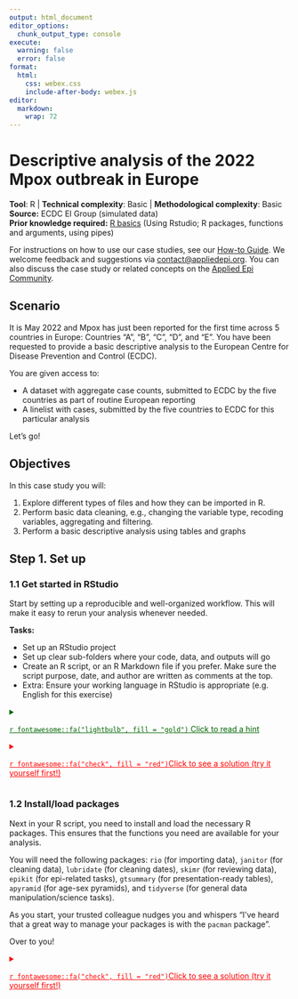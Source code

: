 ```yaml
---
output: html_document
editor_options: 
  chunk_output_type: console
execute:
  warning: false
  error: false
format: 
  html: 
    css: webex.css
    include-after-body: webex.js
editor: 
  markdown: 
    wrap: 72
---
```


# Descriptive analysis of the 2022 Mpox outbreak in Europe {#sec-rpractical}

::: {.callout-note appearance="minimal" icon="false"}
**Tool**: R \| **Technical complexity**: Basic \| **Methodological
complexity**: Basic\
**Source:** ECDC EI Group (simulated data)\
**Prior knowledge required:** [R
basics](https://epirhandbook.com/en/new_pages/basics.html) (Using
Rstudio; R packages, functions and arguments, using pipes)
:::

For instructions on how to use our case studies, see our [How-to
Guide](pages/instructions.qmd_). We welcome feedback and suggestions via
[contact\@appliedepi.org](mailto:contact@appliedepi.org). You can also
discuss the case study or related concepts on the [Applied Epi
Community](https://community.appliedepi.org/).

\pagebreak

## Scenario

It is May 2022 and Mpox has just been reported for the first time across
5 countries in Europe: Countries "A", "B", "C", "D", and "E". You have
been requested to provide a basic descriptive analysis to the European
Centre for Disease Prevention and Control (ECDC).

You are given access to:

-   A dataset with aggregate case counts, submitted to ECDC by the five
    countries as part of routine European reporting
-   A linelist with cases, submitted by the five countries to ECDC for
    this particular analysis

Let's go!

## Objectives

In this case study you will:

1.  Explore different types of files and how they can be imported in R.
2.  Perform basic data cleaning, e.g., changing the variable type,
    recoding variables, aggregating and filtering.
3.  Perform a basic descriptive analysis using tables and graphs

## Step 1. Set up

### 1.1 Get started in RStudio

Start by setting up a reproducible and well-organized workflow. This
will make it easy to rerun your analysis whenever needed.

**Tasks:**

-   Set up an RStudio project
-   Set up clear sub-folders where your code, data, and outputs will go
-   Create an R script, or an R Markdown file if you prefer. Make sure
    the script purpose, date, and author are written as comments at the
    top.
-   Extra: Ensure your working language in RStudio is appropriate (e.g.
    English for this exercise)

<details>

<summary style="text-decoration: underline; color: darkgreen;">

`r fontawesome::fa("lightbulb", fill = "gold")` Click to read a hint

</summary>

</br>

-   Create a folder where all the work in this case study will go. For
    example, create 'mpox_analysis' on your computer desktop. Create
    your RStudio project to be based in this folder.

-   We suggest creating the following sub-folders: `scripts` (for your
    code), `data` (for your data), and `outputs` (for your analytical
    outputs).

</details>

<details>

<summary style="text-decoration: underline; color: red;">

`r fontawesome::fa("check", fill = "red")`Click to see a solution (try
it yourself first!)

</summary>

</br>

Create a folder (e.g. 'mpox_analysis' on your Desktop) for your work. To
create an Rstudio project in your new folder, click `New Project…` in
the top left of your R Studio, then `Existing Directory`, then `Browse`
to select your new folder. For more information, look at the [R
projects](https://epirhandbook.com/new_pages/r_projects.html) section of
the Epi R Handbook.

Start a new R script by clicking `New File…` in the top left of your R
Studio, then `R Script`. Save it immediately in the appropriate place,
e.g. in a 'scripts' subfolder of your R Project.

At the top of your new R script, write some essential information like
your name, the purpose of the file, and the date.

Your R locale determines the language and regional settings used for
things like date formats and translations. If your locale is different
from the language you want for your report (e.g., a French locale vs. an
English report), you can change it to English by running
`Sys.setlocale("LC_ALL", "English")`. Include this in your script if
needed, or skip it if your locale is usually appropriate. This is
explained in more detail in the [How-to Guide](pages/instructions.qmd_).

</details>

### 1.2 Install/load packages

Next in your R script, you need to install and load the necessary R
packages. This ensures that the functions you need are available for
your analysis.

You will need the following packages: `rio` (for importing data),
`janitor` (for cleaning data), `lubridate` (for cleaning dates), `skimr`
(for reviewing data), `epikit` (for epi-related tasks), `gtsummary` (for
presentation-ready tables), `apyramid` (for age-sex pyramids), and
`tidyverse` (for general data manipulation/science tasks).

As you start, your trusted colleague nudges you and whispers "I've heard
that a great way to manage your packages is with the `pacman` package".

Over to you!

<details>

<summary style="text-decoration: underline; color: red;">

`r fontawesome::fa("check", fill = "red")`Click to see a solution (try
it yourself first!)

</summary>

</br>

Use the function `p_load()` from `pacman` for this task. You provide the
function with a list of packages that you want to use. It will take two
steps per package: 1) Check if the package is installed on your
computer, and install it if necessary, then 2) Load the package so it
can be used during this R session.

If you don't already have `pacman` installed, you will need to install
it the "traditional way" first, with `install.packages()`.

Note that the order of packages in your p_load function can be
important. If two packages have the same function names (e.g. `select()`
in the package `MASS` and `select()` in `tidyverse`, which do different
things), then R will use the function from the most recently loaded
package. To prioritize functions from tidyverse, which are commonly used
for data manipulation and visualization, load tidyverse last.

</detail>

```r

# Ensures the package "pacman" is installed
if (!require("pacman")) {
     install.packages("pacman") }

# install (if necessary) from CRAN and load packages to be used
pacman::p_load(
  rio,        # importing data  
  skimr,      # get overview of data
  janitor,    # data cleaning and tables
  lubridate,  # working with dates
  epikit,     # to create age categories
  gtsummary,  # summary statistics, tests and regressions 
  apyramid,   # plotting age pyramids 
  tidyverse  # data management and visualization
)

```

## Step 2: Download and import the data

### 2.1: Download the data

ECDC provides you with two files for your analysis, both updated as of 31st August 2022:

-   A case-level linelist (*"mpox_linelist.xlsx"*) with case information
    from five countries (countries A - E)
-   An aggregate table (*"mpox_aggregate_table.csv"*) for those
    countries with cumulative case counts per day.

They provide it to you via AppliedEpi's very useful data repository,
which you can access using the `{appliedepidata}` package. So first you
need to download these two files to your own computer, as follows:

1)  Install the `{appliedepidata}` package from GitHub using the
    `install_github()` function in the `{remotes}` package. Install
    `{remotes}` if you need to first.

```r
# Install remotes if you need to (so you can install a package from GitHub)
pacman::p_load("remotes")

# Use the install_github function from remotes to install appliedepidata
remotes::install_github("appliedepi/appliedepidata")
```

2)  Save the two datasets into a specific folder using the `save_data()`
    function from `{appliedepidata}`, by running the code below. The
    example below saves the data into a 'data' subfolder within the
    RStudio project. Note that if you do not specify a location within
    the 'path' argument of the function, a window will pop up asking you
    to manually select a folder.

```r
# Save down the two mpox files using the save_data() function from appliedepidata
appliedepidata::save_data("mpox_linelist",
                        path = "data")

appliedepidata::save_data("mpox_aggregate_table",
                          path = "data")
```

### 2.2 Import the data

Great! Thanks ECDC and Applied Epi! Now it's time to import the data
from that folder into RStudio, so you can analyse it.

**Task:** Import the downloaded case-based and aggregated data into your
R environment. Ideally you want to use one function for both datasets,
despite one being a csv and the other an xlsx file.

<details>

<summary style="text-decoration: underline; color: darkgreen;">

`r fontawesome::fa("lightbulb", fill = "gold")` Click to read a hint

</summary>

</br>

Use the `import` function from the `{rio}` package, which can recognize
and import different file types. It replaces importing functions that
are specific to the file type, such as `read.csv()` from `{base}` for
.csv files and `read_excel()` from `{readxl}` to import .xlsx files.

If you feel you need to know more about importing functions, read the
[Import and export](https://epirhandbook.com/new_pages/importing.html)
chapter of the EpiRhandbook.

</details>

<details>

<summary style="text-decoration: underline; color: red;">

`r fontawesome::fa("check", fill = "red")`Click to see a solution (try
it yourself first!)

</summary>

Below we use the import function to bring in both files. Note how we are
assigning the imported data to two objects, one called
*mpox_linelist_raw*, and one called *mpox_agg_raw*. We add the 'raw'
suffix to distinguish this data from the cleaned versions we will make
later.

```r
# Import data  --------------

# Case-based data
mpox_linelist_raw <- import("data/mpox_linelist.xlsx")

# Aggregated data
mpox_agg_raw <- import("data/mpox_aggregate_table.csv")

```

```r
# This code is actually run; the prior chunk is just for show for simplicity

pacman::p_load("remotes")

if (!requireNamespace("appliedepidata", quietly = TRUE)) {
  remotes::install_github("appliedepi/appliedepidata")
}

appliedepidata::get_data("mpox_linelist")
mpox_linelist_raw <- mpox_linelist


appliedepidata::get_data("mpox_aggregate_table")
mpox_agg_raw <- mpox_aggregate_table

rm(mpox_linelist, mpox_aggregate_table)

```

</details>

## Step 3: Explore the data

You need to understand what the data looks like as a first step, to
inform your analysis.

**Tasks:** Take a look at the different data frames and determine:

-   The number of columns and observations (e.g. their *dimensions*)
-   The class of their columns and whether it matches its nature (e.g.,
    are "dates" considered "dates" by R?)
-   If the contents of columns are clean and standardized in the mpox
    linelist (e.g. gender, clinical symptoms, outcome, hiv status and
    sexual orientation). Do you need to recode any of them?
-   How unknown or missing data is categorised in these columns. Do
    these values need to be standardized?

<details>

<summary style="text-decoration: underline; color: darkgreen;">

`r fontawesome::fa("lightbulb", fill = "gold")` Click to read a hint

</summary>

</br>

An efficient function for initial data exploring is `skim()` from the
`{skimr}` package, as it gives you a lot of information on data
structure and content, including the classes of columns.

You can use the function `tabyl()` from `{janitor}`, to get counts and
percentages of every category in the data column, one by one. These get
printed to your RStudio console.

Also - we recommend just looking at the data itself! A good function for
this is `view()`, a baseR function.

</br>

</details>

<details>

<summary style="text-decoration: underline; color: red;">

`r fontawesome::fa("check", fill = "red")`Click to see a solution (try
it yourself first!)

</summary>

</br>

Using the `skim` commands you can see the rows and columns of each
dataset, and you can see how most of the columns in *mpox_linelist_raw*
(including those containing dates) are character classes. (Results not
shown on this exercise page)

```r
# Explore the dimensions of the two data objects 
skim(mpox_linelist_raw)
skim(mpox_agg_raw)
```

Take a look at the overall data using `view()`. It will pop up in the
Data Viewer tab and you will get a good sense of how clean the data is
and what the missingness is like. This preview shows just 5 rows from
the linelist data.

```r
view(mpox_linelist_raw)
```

```r
#head(mpox_linelist_raw) %>% flextable::flextable()
DT::datatable(mpox_linelist_raw %>% filter(row_number()<6))
```

\br

Below is an example of using the `tabyl()` function from `{janitor},` to
look at the distribution of clinical symptoms. You can see 12 cases have
missing clinical information and that many cases have a mix of symptoms.

```r

tabyl(mpox_linelist_raw, HIVStatus)  
```

You can explore further columns one by one (results not shown):

```r
# Explore the values of different categorical columns in the mpox linelist: with tabyl
tabyl(mpox_linelist_raw, Gender)

tabyl(mpox_linelist_raw, ClinicalSymptoms)

tabyl(mpox_linelist_raw, Outcome)

tabyl(mpox_linelist_raw, SexualOrientation)

```

You could add extra arguments to `tabyl()` to customize the tables, such
as adding totals and changing the proportions to percentages so they are
easier to read. See the table on clinical symptoms below. But remember -
this is just an initial look so don't go too crazy.

```r

tabyl(mpox_linelist_raw, ClinicalSymptoms) %>%    # Tabulate symptoms 
  adorn_totals() %>%                              # Add totals to bottom of table
  adorn_pct_formatting(digits = 2)                # Format percentages
```

Finally, as an alternative approach to `tabyl()`, you could use
`tbl_summary()` from the `{gtsummary}` package. We will describe this
later.

</br>

</details>

::: {.callout-note appearance="minimal" icon="false"}
**Test yourself!**

::: webex-check
```r
pacman::p_load(webexercises)

opts <- c(
  "2000", "13", answer = "3", "101"
)

cat("How many columns does the aggregated data have?", longmcq(opts))

```
:::

::: webex-check
```r
pacman::p_load(webexercises)

opts <- c(
  "Date", answer = "Character", "Numeric", "Factor"
)


cat("What is the class of the column DateOfNotification in the mpox linelist?", longmcq(opts))

```
:::

::: webex-check
```r
pacman::p_load(webexercises)

opts <- c(
  answer = "1168",
  "722",
  "900",
  "446"
)


cat("For how many cases is the HIV status Unknown or missing?", longmcq(opts))

```
:::
:::

## Step 4: Clean the data

### 4.1: Clean the case-based data

**Cleaning column names and values**

Great! From your exploration, you know that you can describe the
geographic distribution of cases by country, trends over time, their
demographic details, their sexual orientation and hiv status, plus their
outcome and clinical symptoms.

You plan to make some tables and graphs to describe those variables.

BUT! You may noticed that there are a few things that you need to clean
up before really diving into the analysis.

For example:

-   Column names have capital letters. This isn't outright a problem,
    but can lead to mistakes since R treats ColumnName and Columnname as
    different.
-   Date columns are recognized as character classes, not dates, which
    would cause issues like incorrect ordering (alphabetical) in
    epicurves.
-   Some columns have values that are unclear or unsuitable for
    presentation. For example gender is categorized with "F", "M", "O"
    and "UNK". The column Outcome is "A" and "UNK".
-   Missing data is inconsistently handled, for instance with both "UNK"
    and NA in the HIV status column. R thinks "UNK" is a valid value,
    which it treats differently to true missing data (indicated by NA)

**Tasks**:

-   Create a clean version of your case-based data making all cleaning
    changes in a single piping command
-   Change all column names to lower case.
-   Convert all date columns to class "Date".
-   Recode "Gender" categories into: "Female", "Male", "Other", and
    "Unknown"
-   Recode "Outcome" categories into: "Alive" and "Unknown"
-   Recode HIV status into: "Positive", "Negative" and "Unknown"
-   Recode Sexual orientation into: "Bisexual", "Heterosexual",
    "MSM/homo or bisexual male" and "Unknown".
-   Check that all changes have been made correctly

<details>

<summary style="text-decoration: underline; color: darkgreen;">

`r fontawesome::fa("lightbulb", fill = "gold")` Click to read a hint

</summary>

</br>

To convert all column names to lower case at once rather than renaming
each column, use the function `clean_names()` from the `{janitor}`
package.

Use `{lubridate}` functions to transform date columns into "Date" class.
You can do this one by one, or you could do all at the same time using
the `across()` function from `{dplyr}.` If you feel you need to know
more about transforming dates read the chapter [Working with
Dates](https://epirhandbook.com/en/new_pages/dates.html) from the
EpiRhandbook. If you are not sure how to use the across() function, you
can also read the section on [Transform multiple
columns](https://epirhandbook.com/en/new_pages/cleaning.html#clean_across).

There are different functions that we can use to recode values. We
propose three: The function `recode()` from `{dplyr}`, the function
`ifelse()` from `{base}` and the function `case_when()` from `{dplyr}`.
If you want to know more about these functions, look that the section on
[Re-code
values](https://epirhandbook.com/en/new_pages/cleaning.html#re-code-values)
from the EpiRhandbook.

</br>

</details>

<details>

<summary style="text-decoration: underline; color: red;">

`r fontawesome::fa("check", fill = "red")`Click to see a solution (try
it yourself first!)

</summary>

</br>

Here we clean the data using a 'chain' of commands connected by pipes
(%\>%), which is the grammar of the functions in the {Tidyverse}. The
output is assigned to a new object called mpox_linelist to differentiate
it from the raw data. It can be helpful to have both the cleaned and raw
data available in the environment to compare to the original data if
needed.

See the series of functions and the explanation in the comments.

```r

# Create a new object called mpox_linelist which is the clean version of the raw data
mpox_linelist <- mpox_linelist_raw %>% 
  
  # standardises names and puts all into lower case 
  clean_names() %>% 
  
  #transform ONE column into date (note the column names are lower case now)
  mutate(date_of_notification = ymd(date_of_notification)) %>%  

  #transforms ALL columns starting with "date" into dates
  mutate(across(starts_with("date"), 
                .fns = ~ ymd(.x))) %>%  
  

  # Recode the gender values to be more obvious  
  mutate(gender = recode(gender,
                         "F" = "Female",
                         "M" = "Male",
                         "O" = "Other",
                         "UNK" = "Unknown")) %>%
  
  #transforms UNK to Unknown across all character columns 
  mutate(across(where(is.character), 
                .fns = ~ ifelse(.x == "UNK", "Unknown", .x)))  %>% 
  
  #recode with ifelse to change only one or two categories based on a rule. 
  mutate(outcome = ifelse(outcome == "A", "Alive", outcome)) %>%   
  
  #recode with case_when for more complex recoding 
  mutate(hiv_status = case_when(hiv_status == "NEG" ~ "Negative",    
                                hiv_status == "POS" ~ "Positive",
                                TRUE                ~ "Unknown")) %>% 
  
  mutate(sexual_orientation = case_when(sexual_orientation == "BISEXUAL" ~ "Bisexual",
                                        sexual_orientation == "HETERO" ~ "Heterosexual",
                                        sexual_orientation == "MSM" ~ "MSM/homo or bisexual male",
                                        TRUE                        ~  "Unknown")) 
```

You can then review your data by tabulating across all the different
columns you have cleaned. See the preview of the HIV table below - it
looks tidier now with more understandable categories, and all missing
data is classified as 'Unknown'.

```r

# Check that all changes have been made correctly

skim(mpox_linelist)

tabyl(mpox_linelist, gender)

tabyl(mpox_linelist, clinical_symptoms)

tabyl(mpox_linelist, outcome)

tabyl(mpox_linelist, hiv_status)

tabyl(mpox_linelist, sexual_orientation)


```

```r

tabyl(mpox_linelist, hiv_status)

```

**IMPORTANT**: If 'unknown' and NA had meaningful differences, combining
them wouldn't be appropriate (e.g., 'unknown' means the case was asked
but didn't want to respond, while NA means they weren't asked). Here, we
assume no meaningful difference and combine them for simplicity.

</br>

</details>

::: {.callout-note appearance="minimal" icon="false"}
**Test yourself!**

::: webex-check
```r
pacman::p_load(webexercises)

opts <- c(
  "Yes",
  answer = "Depends on the meaning of those values",
  "No - never do this"
)


cat("Is it always appropriate to combine different types of unknown data? (e.g. missing, unknown, did not respond, NA)", longmcq(opts))

```
:::

::: webex-check
```r
pacman::p_load(webexercises)

opts <- c(
  "36",
  answer = "1960",
  "65",
  "1523"
)


cat("How many male cases do we have in the data frame?", longmcq(opts))

```
:::

::: webex-check
```r
pacman::p_load(webexercises)

opts <- c(
  answer = "1405",
  "None",
  "595"
)

cat("How many cases have 'alive' as an outcome?", longmcq(opts))

```
:::
:::

**Creating new columns for analysis**

Fabulous, you're getting there. Now, because you plan to create weekly
epicurves and an age-sex pyramid, you need to ensure your data has the
right columns for this.

***Tasks:***

-   Use the column "DateOfNotification" to create a column called
    "week_date" which has the week of notification, starting on Mondays.

-   Create a column called "age_group" with ten year age groups and the
    oldest group being 70+

<details>

<summary style="text-decoration: underline; color: darkgreen;">

`r fontawesome::fa("lightbulb", fill = "gold")` Click to read a hint

</summary>

</br>

To create the age groups, explore the function called `age_categories()`
from the `{epikit}` package.

One simple way to create the "week_date" column would be to use the
function `floor_date()` from `{lubridate}`. Take a look at the
documentation to understand how it works and how to make Monday the
starting day of the week.

</br>

</details>

<details>

<summary style="text-decoration: underline; color: red;">

`r fontawesome::fa("check", fill = "red")`Click to see a solution (try
it yourself first!)

</summary>

</br>

Add the creation of these columns to your cleaning code:

```r

mpox_linelist <- mpox_linelist %>% 
  # create week column with Monday start 
  mutate(week_date = floor_date(date_of_notification, unit = "week", week_start = "Monday")) %>%
  
  # Use the age_categories function to create age categories
  mutate(age_group = age_categories(age, lower = 0, #set up the lower age
                                    upper = 70, #set up the upper age
                                    by = 10)) #set up the age breaks
```

</details>

::: {.callout-note appearance="minimal" icon="false"}
**Test yourself!**

::: webex-check
```r
pacman::p_load(webexercises)

opts <- c(
  answer = "2022-04-11",
  "2022-07-25",
  "2022-02-28",
  "2022-05-09"
)


cat("Which week has the largest number of cases?", longmcq(opts))

```
:::
:::

### 4.2: Clean the aggregated data

In a similar way, clean the aggregated data by:

-   Standardising names to lower case
-   Ensuring that date of reporting is of class "Date"
-   Creating a column called "week_date" with the week of reporting
    starting on Monday

<details>

<summary style="text-decoration: underline; color: red;">

`r fontawesome::fa("check", fill = "red")`Click to see a solution (try
it yourself first!)

</summary>

</br>

We can first check the class of the DateRep column, which shows us that
it was already recognized as a date column on import.

```r

# Check class of date of reporting column
class(mpox_agg_raw$DateRep)

```

Then create a new object for the clean aggregate data, and write your
cleaning coded connected with pipes.

```r

# Create a new object called mpox_agg which is the clean version of the raw data, applying the cleaning functions

mpox_agg <- mpox_agg_raw %>% 
  
  # standardises names and puts all into lower case
  clean_names() %>%  
  
  # create week column with Monday start
  mutate(week_date = floor_date(date_rep, 
                              unit = "week",
                              week_start = "Monday")) 

```

</br>

</details>

::: {.callout-note appearance="minimal" icon="false"}
**Test yourself!**

::: webex-check
```r
pacman::p_load(webexercises)

opts <- c(
  answer = "Country A",
  "Country B",
  "Country C",
  "Country D",
  "Country E"
)


cat("Take a look at the aggreate data. Which country reported the largest cumulative number of cases during the week 2022-04-11?", longmcq(opts))

```
:::
:::

## Step 5: Describe outbreak by person, place, and time

### 5.1: Describe total case counts by country

**Task**: Using the mpox case linelist, create a table showing the total
number of cases by country. This time, make the table more
publication-friendly.

<details>

<summary style="text-decoration: underline; color: darkgreen;">

`r fontawesome::fa("lightbulb", fill = "gold")` Click to read a hint

</summary>

</br>

You could use `tabyl()` like before, but an easy way to produce
publication-ready tables is with the function tbl_summary() from
{gtsummary} package. This formats the table for you. It will print to
your Viewer rather than the console.

</br>

</details>

<details>

<summary style="text-decoration: underline; color: red;">

`r fontawesome::fa("check", fill = "red")`Click to see a solution (try
it yourself first!)

</summary>

</br>

Create a new object with the table output - as this is a key output that you can then integrate into a document later rather than just viewing for now. 

```r
# Create an object with the table
cb_country_table <- mpox_linelist %>%

  #select the column that we want to use in the table
  select(country) %>% 
  
  # create the table. No need to specify columns; it will tabulate all available columns (selected above)
  tbl_summary() 

# Print the table
cb_country_table

```

</br>

</details>

::: {.callout-note appearance="minimal" icon="false"}
**Test yourself!**

::: webex-check
```r
pacman::p_load(webexercises)

opts <- c(
  "Country C",
  "Country D",
  "Country B",
  "Country E",
  answer = "Country A"
)


cat("What country has the largest percentage of cases?", longmcq(opts))

```
:::
:::

### 5.2: Describe cases over time

Okay so Country A has the most cases in total based on most recent data. But how does that change look over time? 

**Tasks**:

-   Using the mpox case linelist, create an epicurve by week of
    notification
-   Using the mpox case linelist, create an epicurve by week of
    notification to enable a comparison of trends by country.
-   Using the mpox case linelist, create a heat plot with the number of
    cases by country and week of notification.

<details>

<summary style="text-decoration: underline; color: darkgreen;">

`r fontawesome::fa("lightbulb", fill = "gold")` Click to read a hint

</summary>

</br>

To do the epicurve, you can use ggplot() and geom_histogram(), which
will automatically aggregate your data. If you are unsure on how
ggplot() works, read the EpiRhandbook chapter on [Epidemic
curves](https://epirhandbook.com/en/new_pages/epicurves.html).

An alternative approach is to first aggregate the number of cases by
week of notification. You can do this using the functions group_by() and
summarise() from {dplyr}. If you are unsure on how to do this, review
the [Grouping data](https://epirhandbook.com/en/new_pages/grouping.html)
chapter of the EpiRhandbook.

Once you have an object with aggregated cases by week of notification,
create the epicurve using ggplot(). If want a dynamic colour inside the
bins, you need to assign the fill to the column you want to use
(country) and place it inside the aesthetics

Heat plots can be useful to understand how the epidemic evolved in
different countries. You will need to aggregate your data by country and
week of notification. You can do this using the functions group_by() and
summarise() from {dplyr}. If you are unsure on how to do this, review
the Grouping data chapter of the EpiRhandbook. Then, use the geom
geom_tile() to create a heat plot. If you're unsure on how to do this,
read the EpiRhanbook section on [Heat
Plots](https://epirhandbook.com/en/new_pages/heatmaps.html)

</details>

<details>

<summary style="text-decoration: underline; color: red;">

`r fontawesome::fa("check", fill = "red")`Click to see a solution (try
it yourself first!)

</summary>

</br>

The code below creates an epicurve using ggplot() and the geom_bar() function and applies further formatting. You can plug in the column you created during the data cleaning step for the x axis. With geom_bar(), you do not need to specify the y axis as the function counts the number of rows per x axis value. 

```r

# Open up the plot production with ggplot() function, specifying object and columns
epicurve_mpox <- ggplot(data = mpox_linelist,          
                        aes(x = week_date)) +    
  
  geom_bar(fill="darkgreen",                     #colour inside the bins
                 color="white",                  #outline colour of the bins
                 alpha=0.8) +                    #transparency of the bins
  
  scale_x_date(breaks = "2 weeks") +             #set the x axis labels to two week intervals

  labs(title="Mpox cases reported in 2022 in Countries A, B, C, D, and E",
       subtitle = "Date as of August 31st 2022") +  #add a title
  
  theme_bw() +                                  #assign a predefined theme
  
  theme(axis.text = element_text(size=9),       #define the font size of the axis text
        axis.title = element_blank(),           #remove the titles of the x and y axis 
        axis.text.x = element_text(angle=90))   #rotate the x axis text
           
# Print the epicurve
epicurve_mpox

```

To examine how the outbreak spread by country, add `facet_wrap()` to your ggplot code. This splits the graph into multiple smaller ones. Below, we show how we can even simply add the function to the national epicurve object. Alternatively, you could add fill = country to the aes() in the epicurve code to keep a single curve but color each bar by country. However, we don't recommend this for comparing trends, as stacked bars make it harder to see individual patterns.

```r
epicurve_epox_country <- epicurve_mpox + 
 
   # Facet wrap to make mini-plots, specifying that you want two columns of plots. 
  facet_wrap(.~country,
             ncol = 1) 

# Print the epicurve
epicurve_epox_country
```

```r

# Heatmap of cases by country over time

hp_epox <- mpox_linelist %>% #we first group the data by country and week of notification
  
  group_by(country, week_date) %>% 
  
  summarise(n_cases = n(), .groups = "drop") %>% 

  #now we can use the pipe to directly plot the resulting data from the grouping
  
  ggplot(aes(x = week_date,
           y = country,           #we want the countries to be in the y axis
           fill = n_cases)) +     #the colour of the tiles should depend on the number of cases
  
  geom_tile(colour = "black") +   #this is the outline colour of each tile
  
  scale_fill_gradient(            #here we define the colours we want to use in the gradient
    low = "lightgreen",
    high = "red") +
  
  scale_x_date(breaks = "2 weeks") +             #set the x axis labels to two week intervals
  
  labs(
    title= "Mpox cases by country and week of notification",
    fill = "Number of cases"                               
  ) +
  
  theme_bw() +
  
  theme(legend.position = "bottom",             #legend position to the bottom
        axis.text = element_text(size=9),       #define the font size of the axis
        axis.title = element_blank(),           #remove the titles of the x and y 
        axis.text.x = element_text(angle=90))   #rotate the x axis text
    
hp_epox 

```

</br>

</details>

### 5.3: Describe demographic characteristics

Now that we have created some outputs by time and place, we should focus
on the "person" element. The two most important demographic
characteristics are usually age and gender. In the case we are seeing,
we may also want to explore the sexual orientation of cases.

**Task**:

-   Explore the number of cases by age group and gender.
-   Create a table with number and percentages of cases by sexual
    orientation

<details>

<summary style="text-decoration: underline; color: darkgreen;">

`r fontawesome::fa("lightbulb", fill = "gold")` Click to read a hint

</summary>

</br>

The easiest way to explore both columns (age_group and gender) would be
to use the tabyl() function from {janitor}. Then, to create the age
pyramid explore the function age_pyramid() from the {apyramid} package.
You can find more about this function in the EpiRhandbook chapter
[Demographic pyramids and
Likert-scales](https://epirhandbook.com/en/new_pages/age_pyramid.html)

To create the table by sexual orientation, consider using the function
tbl_summary() from {gtsummary}

</br>

</details>

<details>

<summary style="text-decoration: underline; color: red;">

`r fontawesome::fa("check", fill = "red")`Click to see a solution (try
it yourself first!)

</summary>

</br>

```r
# Explore gender and age group columns
tabyl(mpox_linelist, gender)
tabyl(mpox_linelist, age_group)

# Table with sexual orientation 

tab_sor <- mpox_linelist %>% 
  
  select(sexual_orientation) %>% 
  
  tbl_summary(label = list(sexual_orientation ~ "Sexual Orientation")) 

tab_sor
```

</br>

</details>

::: {.callout-note appearance="minimal" icon="false"}
**Test yourself!**

::: webex-check
```r
pacman::p_load(webexercises)

opts <- c(
  "Females 60-69",
  "Males 40-49",
  "Females 10-19",
  answer = "Males 30-39"
)


cat("Which demographic group is more affected by Mpox?", longmcq(opts))

```
:::
:::

### 5.4: Describe clinical characteristics

Now, let's summarise the main clinical information that we have in our
case-based data frame.

**Tasks**:

-   Create a bar plot with the proportion of each type clinical symptoms

-   Create a table with the number and percentage of cases by outcome

<details>

<summary style="text-decoration: underline; color: darkgreen;">

`r fontawesome::fa("lightbulb", fill = "gold")` Click to read a hint

</summary>

</br>

To create bar plots we can use geom_bar() or geom_col() depending on the
nature of our data. If we aggregate first, we can use geom_col(),
otherwise we should use geom_bar(). There is a function of the
{gtsummary} package called add_p() which enables you to easy calculate a
statistical test across groups. If you want to know more read the
section on [gtsummary
package](https://epirhandbook.com/en/new_pages/stat_tests.html#stats_gt)
of the EpiRhandbook.

</br>

</details>

<details>

<summary style="text-decoration: underline; color: red;">

`r fontawesome::fa("check", fill = "red")`Click to see a solution (try
it yourself first!)

</summary>

</br>

```r
# Bar plot with clinical symptoms

bar_clinical <- mpox_linelist %>% 
  
  drop_na(clinical_symptoms) %>%   # we remove those with missing clinical symptoms
  
  group_by(clinical_symptoms) %>% 
  
  summarise(n_cases = n(), .groups = "drop") %>%
  
  mutate(prop=(n_cases/sum(n_cases))*100) %>%  # we create a column with proportions
  
  ggplot(aes(y = reorder(clinical_symptoms, prop), x = prop)) +  # the reorder function ensures that categories are ordered by proportion in the graph
  
  geom_col(fill = "darkgreen") + 
  
  labs(
    title= "Frequency of clinical symptoms in Mpox cases",
    y = "",
    x = "Number of cases"
  ) +
  
  theme_bw() +
  
  theme(axis.text = element_text(size=9))       #define the font size of the axis

bar_clinical  


# Table with number and percentage of cases by outcome

tab_outcome <- mpox_linelist %>% 
  
  select(outcome) %>% 
  
  tbl_summary(label = list(outcome = "Reported outcome")) # with the argument "label" we can change how the column name is displayed

tab_outcome


```

</br>

</details>

## **Step 6: Reviewing data quality**

It is important to understand how timely, complete, and valid your data
is, if it will be the basis of understanding an outbreak and making
decisions. For example - you will need to be mindful of reporting delays
when interpreting epicurves, and be aware of how complete different
sources of data are compared to each other.

### 6.1: Delay between date of onset, diagnosis and notification

**Tasks**

-   Calculate median time from symptom onset to diagnosis and from
    diagnosis to notification, both overall and by country

-   Assess visually the number of cases by calendar period and type of
    date (onset, diagnosis and notification)

<details>

<summary style="text-decoration: underline; color: darkgreen;">

`r fontawesome::fa("lightbulb", fill = "gold")` Click to read a hint

</summary>

</br>

To plot together the different dates you may need to transform your data
from "wide" to "long" form. What we call "pivoting" in R. The objective
is to have a column with the different date categories (onset, diagnosis
and notification) and another column with their date value. If you are
unsure on how to do this, have a look at the [Pivoting
data](https://epirhandbook.com/en/new_pages/pivoting.html) chapter of
the EpiRhandbook. Then, try to plot with the daily values, but if that's
not easy to interpret you may want to aggregate cases by week.

</br>

</details>

::: {.callout-note appearance="minimal" icon="false"}
**Test yourself!**

::: webex-check
```r
pacman::p_load(webexercises)

opts <- c(
  "Yes",
  answer = "No"
)


cat("Is there a difference in the delay from diagnosis to notification by country?", longmcq(opts))

```
:::
:::

<details>

<summary style="text-decoration: underline; color: red;">

`r fontawesome::fa("check", fill = "red")`Click to see a solution (try
it yourself first!)

</summary>

</br>

```r
# Estimate delay between onset and diagnosis, and between diagnosis and notification

delay_db <- mpox_linelist %>% 
  
  mutate(delay_diag = as.numeric(date_of_diagnosis - date_of_onset)) %>%   #we create variables with difference between dates, we transform them in numeric to be able to then calculate measures of central tendency
  
  mutate(delay_not = as.numeric(date_of_notification - date_of_diagnosis))

summary(delay_db$delay_diag) #the summary will give us measures of central tendency and dispersion
summary(delay_db$delay_not)


delay_country <- delay_db %>% #here, we group by country and summarise the median to compare across countries
  
  group_by(country) %>% 
  
  summarise(median_delay_diag = median(delay_diag, na.rm = T),
            median_delay_not = median(delay_not, na.rm = T))

delay_country

# Line graph with the different dates 

dates_longer <- mpox_linelist %>% # use the variables of the dates and make a longer dataset. In the pivot_longer() command we select the columns which we want to expand in long format and transform the dataset
   
  pivot_longer(
    
    cols=starts_with("date_"),         # all columns starting with "date_" will be taken 

    names_to = "indicator",            #the names of the columns will be placed in a single column called "indicator"

    values_to = "date")                # the values (which are dates in this case) will be placed in a column called "date"
  

dates_longer_week <- dates_longer  %>% 

  mutate(week_date = floor_date(date, unit = "week", week_start = "Monday")) %>%  # we create a week column
    
  group_by(indicator, week_date) %>% 
    
  summarise(n=n(), .groups="drop") %>%   # we group and summarise to have the number of cases by date type and week
    
  drop_na(week_date)                     # we drop the cases with no data on dates




plot_date_delay <-   ggplot(data = dates_longer_week,
                            aes(x = week_date, 
                                y = n, 
                                color=indicator)) +
  
  geom_line(linewidth = 1.5) +
  
  scale_x_date(breaks = "2 weeks")+
  
  theme_bw() +
  
  theme(legend.position = "bottom", 
        axis.text = element_text(size=9),
        axis.title = element_blank(),
        axis.text.x = element_text(angle=90),
        legend.title = element_blank()) +
  labs(title="Mpox cases reported in 2022, by date of onset, diagnosis and notification.")

plot_date_delay
```

</br>

</details>

### 6.2: Compare case-based and aggregated data

**Task**: Create a plot comparing the number of cases reported to
through the case-based flow and through the aggregated flow in each
country.

NOTE: Take into consideration that the column on cases in the aggregated
data frame reports the *cumulative* number of cases.

::: {.callout-note appearance="minimal" icon="false"}
**Test yourself!**

::: webex-check
```r
pacman::p_load(webexercises)

opts <- c(
  "A",
  "B",
  answer = "C",
  "D",
  "E"
)


cat("Which country is not reporting aggregated data?", longmcq(opts))

```
:::
:::

<details>

<summary style="text-decoration: underline; color: red;">

`r fontawesome::fa("check", fill = "red")`Click to see a solution (try
it yourself first!)

</summary>

</br>

```r
# Create a data frame with the overall number of cases reported through the aggregated flux

mpox_agg_country <- mpox_agg %>% 
  
  group_by(country) %>% 
  
  filter(date_rep == max(date_rep)) %>% # as we have cumulative data, we keep only the last week (after grouping by country)
  
  select(-date_rep, -week_date) %>%     # remove unnecessary columns

  mutate(source = "aggregated")         # we create this column to distinguish the numbers from the case-based flux


# Create a data frame with the overall number of cases reported through the case-based flux

mpox_linelist_country <- mpox_linelist %>%
  
  group_by(country) %>% 
  
  summarise(cases = n(), .groups = "drop") %>% 
  
  mutate(source = "case_based")       # we create this column to distinguish the numbers from the
  

# We append both data frames. Remember this is different from merging

total_data <- bind_rows(mpox_linelist_country, mpox_agg_country)


# We create a graph to compare the cases reported in both sources

graph_comp <- ggplot(data = total_data,
                     aes(x = source, 
                         y = cases, 
                         fill = source)) +
  
  geom_col(position = "dodge") +            #position dodge puts bars one next to each other, instead of "stacked"
  
  facet_wrap(~ country, scales = "free_y") +  # this command gives us one graph per country. The argument scales is used to allow each y axis scales to adjust to the data

  scale_fill_viridis_d(
    labels = c("Aggregated", "Case-based")  # this function changes the colours, but with the argument "labels" we can change the text of each fill.
     ) +
  
  
  labs(
    title = "Number of cases of Mpox reported in 2022 according to source of data",
    fill = "Source",
    x = "",
    y = "Total number of cases"
  ) + 
  
  theme_bw() +
  
  theme(axis.text.x = element_blank(),      # we remove the text of the x axis because it is already present in the legend
        axis.ticks.x = element_blank())     # we also remove the ticks for aesthetic purposes

graph_comp
```

</br>

</details>

## Final thoughts

Well done! Through your analysis you now understand the magnitude of the
outbreak so far, where and when it spread, which demographic groups are
most affected, and how the disease actually manifests in terms of
symptoms and severity. ECDC is very happy with your work.

By coding this up in R, this analysis should be reproducible, meaning
you can quickly update it with new data and keep monitoring the
outbreak. To further practise reproducible reports, \[link to
RMarkdown\].

## Case study information

**Authorship**

Original authors: Xanthi Andrianou, Gianfranco Spiteri (ECDC EI Group)\
Data source: Fictional data provided by ECDC EI Group for training
purposes\

| Date         | Changes made                   | Version | Author                 |
|------------------|:------------------|-----------------:|------------------|
| October 2021 | First draft                    |       1 | Xanthi Andrianou       |
| June 2024    | Adapted to case study template |     1.1 | Alberto Mateo Urdiales |

**Terms of Use**

<!-- Describe the licencing and other appropriate information about Terms of use or any other disclaimer -->
